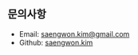 ## 문의사항

* Email: [saengwon.kim@gmail.com](saengwon.kim@gmail.com)
* Github: [saengwon.kim](https://github.com/saengwon.kim)
